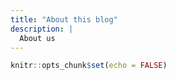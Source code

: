 ```yaml
---
title: "About this blog"
description: |
  About us
---
```


```r
knitr::opts_chunk$set(echo = FALSE)
```
